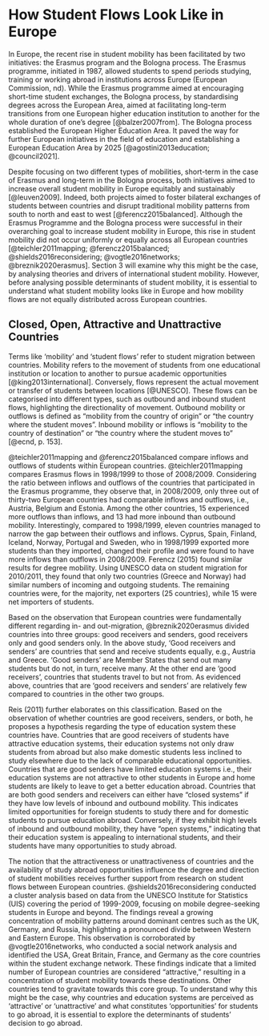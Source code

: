 # How Student Flows Look Like in Europe

In Europe, the recent rise in student mobility has been facilitated by two initiatives: the Erasmus program and the Bologna process. The Erasmus programme, initiated in 1987, allowed students to spend periods studying, training or working abroad in institutions across Europe (European Commission, nd). While the Erasmus programme aimed at encouraging short-time student exchanges, the Bologna process, by standardising degrees across the European Area, aimed at facilitating long-term transitions from one European higher education institution to another for the whole duration of one’s degree [@balzer2007from].  The Bologna process established the European Higher Education Area. It paved the way for further European initiatives in the field of education and establishing a European Education Area by 2025 [@agostini2013education; @council2021].

Despite focusing on two different types of mobilities, short-term in the case of Erasmus and long-term in the Bologna process, both initiatives aimed to increase overall student mobility in Europe equitably and sustainably [@leuven2009]. Indeed, both projects aimed to foster bilateral exchanges of students between countries and disrupt traditional mobility patterns from south to north and east to west [@ferencz2015balanced]. Although the Erasmus Programme and the Bologna process were successful in their overarching goal to increase student mobility in Europe, this rise in student mobility did not occur uniformly or equally across all European countries [@teichler2011mapping; @ferencz2015balanced; @shields2016reconsidering; @vogtle2016networks; @breznik2020erasmus]. Section 3 will examine why this might be the case, by analysing theories and drivers of international student mobility. However, before analysing possible determinants of student mobility, it is essential to understand what student mobility looks like in Europe and how mobility flows are not equally distributed across European countries.

## Closed, Open, Attractive and Unattractive Countries

Terms like ‘mobility’ and ‘student flows’ refer to student migration between countries. Mobility refers to the movement of students from one educational institution or location to another to pursue academic opportunities [@king2013international]. Conversely, flows represent the actual movement or transfer of students between locations [@UNESCO]. These flows can be categorised into different types, such as outbound and inbound student flows, highlighting the directionality of movement. Outbound mobility or outflows is defined as “mobility from the country of origin” or “the country where the student moves”. Inbound mobility or inflows is “mobility to the country of destination” or “the country where the student moves to” [@ecnd, p. 153].

@teichler2011mapping and @ferencz2015balanced compare inflows and outflows of students within European countries. @teichler2011mapping compares Erasmus flows in 1998/1999 to those of 2008/2009. Considering the ratio between inflows and outflows of the countries that participated in the Erasmus programme, they observe that, in 2008/2009, only three out of thirty-two European countries had comparable inflows and outflows, i.e., Austria, Belgium and Estonia. Among the other countries, 15 experienced more outflows than inflows, and 13 had more inbound than outbound mobility. Interestingly, compared to 1998/1999, eleven countries managed to narrow the gap between their outflows and inflows. Cyprus, Spain, Finland, Iceland, Norway, Portugal and Sweden, who in 1998/1999 exported more students than they imported, changed their profile and were found to have more inflows than outflows in 2008/2009. Ferencz (2015) found similar results for degree mobility. Using UNESCO data on student migration for 2010/2011, they found that only two countries (Greece and Norway) had similar numbers of incoming and outgoing students. The remaining countries were, for the majority, net exporters (25 countries), while 15 were net importers of students. 

Based on the observation that European countries were fundamentally different regarding in- and out-migration, @breznik2020erasmus divided countries into three groups: good receivers and senders, good receivers only and good senders only. In the above study, ‘Good receivers and senders’ are countries that send and receive students equally, e.g., Austria and Greece. ‘Good senders’ are Member States that send out many students but do not, in turn, receive many. At the other end are ‘good receivers’, countries that students travel to but not from. As evidenced above, countries that are ‘good receivers and senders’ are relatively few compared to countries in the other two groups. 

<!--TODO: Reis-->

Reis (2011) further elaborates on this classification. Based on the observation of whether countries are good receivers, senders, or both, he proposes a hypothesis regarding the type of education system these countries have. Countries that are good receivers of students have attractive education systems, their education systems not only draw students from abroad but also make domestic students less inclined to study elsewhere due to the lack of comparable educational opportunities. Countries that are good senders have limited education systems i.e., their education systems are not attractive to other students in Europe and home students are likely to leave to get a better education abroad. Countries that are both good senders and receivers can either have "closed systems" if they have low levels of inbound and outbound mobility. This indicates limited opportunities for foreign students to study there and for domestic students to pursue education abroad. Conversely, if they exhibit high levels of inbound and outbound mobility, they have "open systems," indicating that their education system is appealing to international students, and their students have many opportunities to study abroad. 

The notion that the attractiveness or unattractiveness of countries and the availability of study abroad opportunities influence the degree and direction of student mobilities receives further support from research on student flows between European countries. @shields2016reconsidering conducted a cluster analysis based on data from the UNESCO Institute for Statistics (UIS) covering the period of 1999-2009, focusing on mobile degree-seeking students in Europe and beyond. The findings reveal a growing concentration of mobility patterns around dominant centres such as the UK, Germany, and Russia, highlighting a pronounced divide between Western and Eastern Europe. This observation is corroborated by @vogtle2016networks, who conducted a social network analysis and identified the USA, Great Britain, France, and Germany as the core countries within the student exchange network. These findings indicate that a limited number of European countries are considered "attractive," resulting in a concentration of student mobility towards these destinations. Other countries tend to gravitate towards this core group. To understand why this might be the case, why countries and education systems are perceived as 'attractive’ or ‘unattractive’ and what constitutes ‘opportunities’ for students to go abroad, it is essential to explore the determinants of students’ decision to go abroad. 
